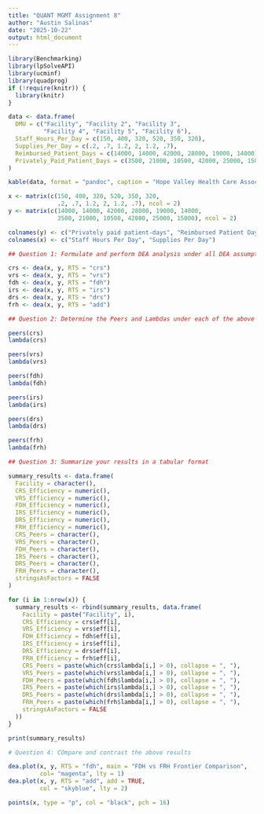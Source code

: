 ---
title: "QUANT MGMT Assignment 8"
author: "Austin Salinas"
date: "2025-10-22"
output: html_document
---

```{r}
library(Benchmarking)
library(lpSolveAPI)
library(ucminf)
library(quadprog)
if (!require(knitr)) {
  library(knitr)
}

data <- data.frame(
  DMU = c("Facility", "Facility 2", "Facility 3", 
          "Facility 4", "Facility 5", "Facility 6"),
  Staff_Hours_Per_Day = c(150, 400, 320, 520, 350, 320),
  Supplies_Per_Day = c(.2, .7, 1.2, 2, 1.2, .7),
  Reimbursed_Patient_Days = c(14000, 14000, 42000, 28000, 19000, 14000),
  Privately_Paid_Patient_Days = c(3500, 21000, 10500, 42000, 25000, 15000)
)

kable(data, format = "pandoc", caption = "Hope Valley Health Care Association")

x <- matrix(c(150, 400, 320, 520, 350, 320,
              .2, .7, 1.2, 2, 1.2, .7), ncol = 2)
y <- matrix(c(14000, 14000, 42000, 28000, 19000, 14000,
              3500, 21000, 10500, 42000, 25000, 15000), ncol = 2)

colnames(y) <- c("Privately paid patient-days", "Reimbursed Patient Days")
colnames(x) <- c("Staff Hours Per Day", "Supplies Per Day")

## Question 1: Formulate and perform DEA analysis under all DEA assumptions of FDH, CRS, VRS, IRS, DRS, and FRH.

crs <- dea(x, y, RTS = "crs")
vrs <- dea(x, y, RTS = "vrs")
fdh <- dea(x, y, RTS = "fdh")
irs <- dea(x, y, RTS = "irs")
drs <- dea(x, y, RTS = "drs")
frh <- dea(x, y, RTS = "add")

## Question 2: Determine the Peers and Lambdas under each of the above assumptions.

peers(crs)
lambda(crs)

peers(vrs)
lambda(vrs)

peers(fdh)
lambda(fdh)

peers(irs)
lambda(irs)

peers(drs)
lambda(drs)

peers(frh)
lambda(frh)

## Question 3: Summarize your results in a tabular format

summary_results <- data.frame(
  Facility = character(),
  CRS_Efficiency = numeric(),
  VRS_Efficiency = numeric(),
  FDH_Efficiency = numeric(),
  IRS_Efficiency = numeric(),
  DRS_Efficiency = numeric(),
  FRH_Efficiency = numeric(),
  CRS_Peers = character(),
  VRS_Peers = character(),
  FDH_Peers = character(),
  IRS_Peers = character(),
  DRS_Peers = character(),
  FRH_Peers = character(),
  stringsAsFactors = FALSE
)

for (i in 1:nrow(x)) {  
  summary_results <- rbind(summary_results, data.frame(
    Facility = paste("Facility", i),
    CRS_Efficiency = crs$eff[i],  
    VRS_Efficiency = vrs$eff[i], 
    FDH_Efficiency = fdh$eff[i],  
    IRS_Efficiency = irs$eff[i],  
    DRS_Efficiency = drs$eff[i],  
    FRH_Efficiency = frh$eff[i],  
    CRS_Peers = paste(which(crs$lambda[i,] > 0), collapse = ", "),
    VRS_Peers = paste(which(vrs$lambda[i,] > 0), collapse = ", "),
    FDH_Peers = paste(which(fdh$lambda[i,] > 0), collapse = ", "),
    IRS_Peers = paste(which(irs$lambda[i,] > 0), collapse = ", "),
    DRS_Peers = paste(which(drs$lambda[i,] > 0), collapse = ", "),
    FRH_Peers = paste(which(frh$lambda[i,] > 0), collapse = ", "),
    stringsAsFactors = FALSE
  ))
}

print(summary_results)

# Question 4: COmpare and contrast the above results

dea.plot(x, y, RTS = "fdh", main = "FDH vs FRH Frontier Comparison", 
         col= "magenta", lty = 1)
dea.plot(x, y, RTS = "add", add = TRUE,
         col = "skyblue", lty = 2)

points(x, type = "p", col = "black", pch = 16)
```

